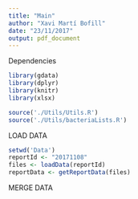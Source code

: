 ```yaml
---
title: "Main"
author: "Xavi Martí Bofill"
date: "23/11/2017"
output: pdf_document
---
```


Dependencies
```r
library(gdata)
library(dplyr)
library(knitr)
library(xlsx)

source('./Utils/Utils.R')
source('./Utils/bacteriaLists.R')
```

LOAD DATA
```r
setwd('Data')
reportId <- "20171108"
files <- loadData(reportId)
reportData <- getReportData(files)
```

MERGE DATA


